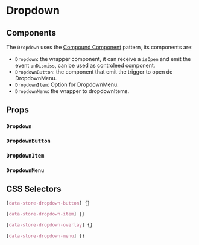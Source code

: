 

# Dropdown

<Canvas>
  <Story id="molecules-dropdown--uncontrolled" />
</Canvas>

## Components

The `Dropdown` uses the [Compound Component](https://kentcdodds.com/blog/compound-components-with-react-hooks) pattern, its components are:

- `Dropdown`: the wrapper component, it can receive a `isOpen` and emit the event `onDismiss`, can be used as controleed component.
- `DropdownButton`: the component that emit the trigger to open de DropdownMenu.
- `DropdownItem`: Option for DropdownMenu.
- `DropdownMenu`: the wrapper to dropdownItems.

## Props

### `Dropdown`

<ArgsTable of={Dropdown} />

### `DropdownButton`

<ArgsTable of={DropdownButton} />

### `DropdownItem`

<ArgsTable of={DropdownItem} />

### `DropdownMenu`

<ArgsTable of={DropdownMenu} />

## CSS Selectors

```css
[data-store-dropdown-button] {}

[data-store-dropdown-item] {}

[data-store-dropdown-overlay] {}

[data-store-dropdown-menu] {}
```
